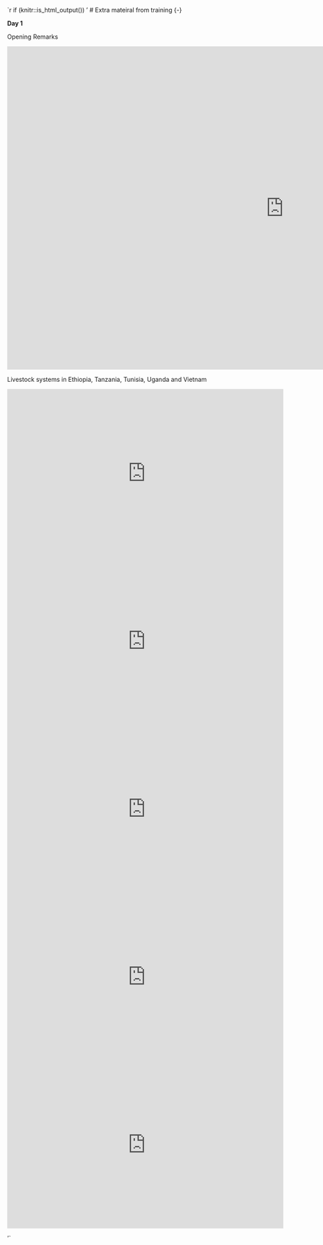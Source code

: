 `r if (knitr::is_html_output()) '
# Extra mateiral from training {-}

**Day 1**

Opening Remarks

<iframe src="https://docs.google.com/presentation/d/e/2PACX-1vR9lDLqKJUia82NKYFQKstiahfe6stYiz_w-tnNqUQSbGApRCXDGD8rHPmWQ9w-yA/embed?start=false&loop=false&delayms=3000" frameborder="0" width="1280" height="749" allowfullscreen="true" mozallowfullscreen="true" webkitallowfullscreen="true"></iframe>



Livestock systems in Ethiopia, Tanzania, Tunisia, Uganda and Vietnam


<iframe src="https://docs.google.com/presentation/d/e/2PACX-1vR2JIMWTgjvpHyEeBkhwqgtaavthoVc4D12H62RuFvMfsmYoS6IjNc5tF1fVpRWOQ/embed?start=false&loop=false&delayms=3000" frameborder="0" width="640" height="389" allowfullscreen="true" mozallowfullscreen="true" webkitallowfullscreen="true"></iframe>


<iframe src="https://docs.google.com/presentation/d/e/2PACX-1vRwWkCE7qDD4EmL7yokCa58hyKFymmMUIYGGD3k7qgMpQWmylabLlYhgE8yhTGNqQ/embed?start=false&loop=false&delayms=3000" frameborder="0" width="640" height="389" allowfullscreen="true" mozallowfullscreen="true" webkitallowfullscreen="true"></iframe>

<iframe src="https://docs.google.com/presentation/d/e/2PACX-1vTi7_o63_7e2DW7zaZgw0z-PORe2FlTaj---KJ-iq4xiOLqZi_127NUW0OxngH-fQ/embed?start=false&loop=false&delayms=3000" frameborder="0" width="640" height="389" allowfullscreen="true" mozallowfullscreen="true" webkitallowfullscreen="true"></iframe>


<iframe src="https://docs.google.com/presentation/d/e/2PACX-1vTuJO0Elb8xgZ9xmx0XAB8_mCdRrD-IxVyYz11VTWPWy8Bp2FzRENwkOx67xODKmw/embed?start=false&loop=false&delayms=3000" frameborder="0" width="640" height="389" allowfullscreen="true" mozallowfullscreen="true" webkitallowfullscreen="true"></iframe>


<iframe src="https://docs.google.com/presentation/d/e/2PACX-1vQCU6enCOgDAu9TO0W76vybFpnMD-Gipb8NrDFreDVSrnom3X-ToC1tVAEPPWnmUA/embed?start=false&loop=false&delayms=3000" frameborder="0" width="640" height="389" allowfullscreen="true" mozallowfullscreen="true" webkitallowfullscreen="true"></iframe>
















'`
